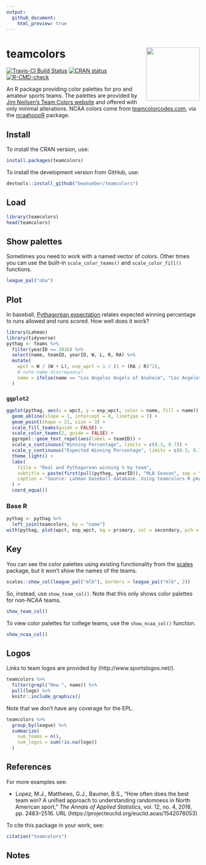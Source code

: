 ```yaml
---
output:
  github_document:
    html_preview: true
---
```

# teamcolors <img src='man/figures/logo.png' align="right" height="139" />

<!-- badges: start -->
[![Travis-CI Build Status](https://travis-ci.org/beanumber/teamcolors.svg?branch=master)](https://travis-ci.org/beanumber/teamcolors)
[![CRAN status](https://www.r-pkg.org/badges/version/teamcolors)](https://cran.r-project.org/package=teamcolors)
[![R-CMD-check](https://github.com/beanumber/teamcolors/actions/workflows/R-CMD-check.yaml/badge.svg)](https://github.com/beanumber/teamcolors/actions/workflows/R-CMD-check.yaml)
<!-- badges: end -->


An R package providing color palettes for pro and amateur sports teams. The palettes are provided by [Jim Neilsen's Team Colors website](http://jim-nielsen.com/teamcolors/) and offered with only minimal alterations. NCAA colors come from [teamcolorcodes.com](https://teamcolorcodes.com/), via the [ncaahoopR](https://github.com/lbenz730/ncaahoopR) package.

## Install

To install the CRAN version, use:

```r
install.packages(teamcolors)
```

To install the development version from GitHub, use:

```r
devtools::install_github("beanumber/teamcolors")
```

## Load

```r
library(teamcolors)
head(teamcolors)
```

## Show palettes

Sometimes you need to work with a named vector of colors. Other times you can use the built-in `scale_color_teams()` and `scale_color_fill()` functions. 

```r
league_pal("nba")
```

## Plot

In baseball, [Pythagorean expectation](https://en.wikipedia.org/wiki/Pythagorean_expectation) relates expected winning percentage to runs allowed and runs scored. How well does it work? 

```r
library(Lahman)
library(tidyverse)
pythag <- Teams %>%
  filter(yearID == 2016) %>%
  select(name, teamID, yearID, W, L, R, RA) %>%
  mutate(
    wpct = W / (W + L), exp_wpct = 1 / (1 + (RA / R)^2),
    # note name discrepancy!
    name = ifelse(name == "Los Angeles Angels of Anaheim", "Los Angeles Angels", name)
  )
```

### `ggplot2`

```r
ggplot(pythag, aes(x = wpct, y = exp_wpct, color = name, fill = name)) +
  geom_abline(slope = 1, intercept = 0, linetype = 3) +
  geom_point(shape = 21, size = 3) +
  scale_fill_teams(guide = FALSE) +
  scale_color_teams(2, guide = FALSE) +
  ggrepel::geom_text_repel(aes(label = teamID)) +
  scale_x_continuous("Winning Percentage", limits = c(0.3, 0.7)) +
  scale_y_continuous("Expected Winning Percentage", limits = c(0.3, 0.7)) +
  theme_light() +
  labs(
    title = "Real and Pythagorean winning % by team",
    subtitle = paste(first(pull(pythag, yearID)), "MLB Season", sep = " "),
    caption = "Source: Lahman baseball database. Using teamcolors R pkg"
  ) +
  coord_equal()
```

### Base R

```r
pythag <- pythag %>%
  left_join(teamcolors, by = "name")
with(pythag, plot(wpct, exp_wpct, bg = primary, col = secondary, pch = 21, cex = 3))
```


## Key

You can see the color palettes using existing functionality from the [scales](https://github.com/r-lib/scales) package, but it won't show the names of the teams. 

```r
scales::show_col(league_pal("mlb"), borders = league_pal("mlb", 2))
```

So, instead, use `show_team_col()`. Note that this only shows color palettes for non-NCAA teams.

```r
show_team_col()
```


To view color palettes for college teams, use the `show_ncaa_col()` function.

```r
show_ncaa_col()
```


## Logos

Links to team logos are provided by (http://www.sportslogos.net/).

```r
teamcolors %>%
  filter(grepl("New ", name)) %>%
  pull(logo) %>%
  knitr::include_graphics()
```

Note that we don't have any coverage for the EPL.

```r
teamcolors %>%
  group_by(league) %>%
  summarize(
    num_teams = n(),
    num_logos = sum(!is.na(logo))
  )
```

## References

For more examples see: 

- Lopez, M.J., Matthews, G.J., Baumer, B.S., "How often does the best team win? A unified approach to understanding randomness in North American sport," *The Annals of Applied Statistics*, vol. 12, no. 4, 2018, pp. 2483--2516. URL (https://projecteuclid.org/euclid.aoas/1542078053)

To cite this package in your work, see:

```r
citation("teamcolors")
```

## Notes
